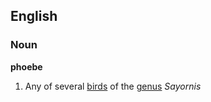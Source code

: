 {{wikipedia}}
==English==
===Noun===
'''phoebe'''

#Any of several [[bird]]s of the [[genus]] ''Sayornis''
